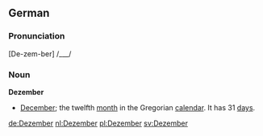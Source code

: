 ==German==

===Pronunciation===
[De-zem-ber] /___/

===Noun===
'''Dezember'''
*[[December]]; the twelfth [[month]] in the Gregorian [[calendar]]. It has 31 [[day]]s.

[[de:Dezember]]
[[nl:Dezember]]
[[pl:Dezember]]
[[sv:Dezember]]